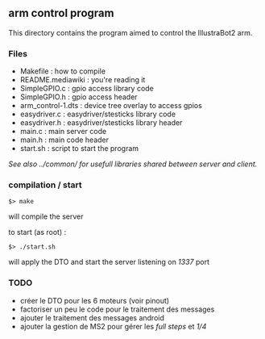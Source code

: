 == arm control program ==

This directory contains the program aimed to control the IllustraBot2 arm.

=== Files ===
* Makefile : how to compile
* README.mediawiki : you're reading it
* SimpleGPIO.c : gpio access library code
* SimpleGPIO.h : gpio access header
* arm_control-1.dts : device tree overlay to access gpios
* easydriver.c : easydriver/stesticks library code
* easydriver.h : easydriver/stesticks library header
* main.c : main server code
* main.h : main code header
* start.sh : script to start the program

''See also ../common/ for usefull libraries shared between server and client.''

=== compilation / start ===
 $> make
will compile the server

to start (as root) :
 $> ./start.sh
will apply the DTO and start the server listening on ''1337'' port

=== TODO ===
* créer le DTO pour les 6 moteurs (voir pinout)
* factoriser un peu le code pour le traitement des messages
* ajouter le traitement des messages android
* ajouter la gestion de MS2 pour gérer les ''full steps'' et ''1/4''
